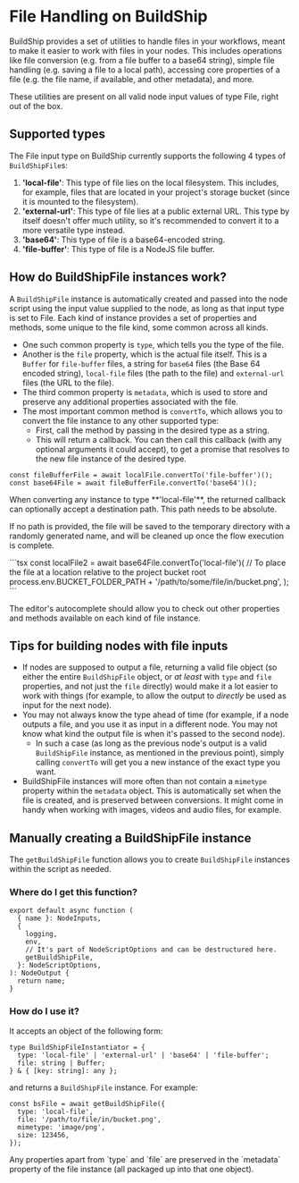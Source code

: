 

# File Handling on BuildShip

BuildShip provides a set of utilities to handle files in your workflows, meant to make it easier to work with files in
your nodes. This includes operations like file conversion (e.g. from a file buffer to a base64 string), simple file
handling (e.g. saving a file to a local path), accessing core properties of a file (e.g. the file name, if available,
and other metadata), and more.

These utilities are present on all valid node input values of type File, right out of the box.

## Supported types

The File input type on BuildShip currently supports the following 4 types of `BuildShipFile`s:

1. **'local-file'**: This type of file lies on the local filesystem. This includes, for example, files that are located
   in your project's storage bucket (since it is mounted to the filesystem).
2. **'external-url'**: This type of file lies at a public external URL. This type by itself doesn't offer much utility,
   so it's recommended to convert it to a more versatile type instead.
3. **'base64'**: This type of file is a base64-encoded string.
4. **'file-buffer'**: This type of file is a NodeJS file buffer.

## How do BuildShipFile instances work?

A `BuildShipFile` instance is automatically created and passed into the node script using the input value supplied to
the node, as long as that input type is set to File. Each kind of instance provides a set of properties and methods,
some unique to the file kind, some common across all kinds.

- One such common property is `type`, which tells you the type of the file.
- Another is the `file` property, which is the actual file itself. This is a `Buffer` for `file-buffer` files, a string
  for `base64` files (the Base 64 encoded string), `local-file` files (the path to the file) and `external-url` files
  (the URL to the file).
- The third common property is `metadata`, which is used to store and preserve any additional properties associated with
  the file.
- The most important common method is `convertTo`, which allows you to convert the file instance to any other supported
  type:
  - First, call the method by passing in the desired type as a string.
  - This will return a callback. You can then call this callback (with any optional arguments it could accept), to get a
    promise that resolves to the new file instance of the desired type.

```tsx
const fileBufferFile = await localFile.convertTo('file-buffer')();
const base64File = await fileBufferFile.convertTo('base64')();
```

<Callout type="info">
When converting any instance to type **'local-file'**, the returned callback can optionally accept a destination path. This path needs to be absolute.

If no path is provided, the file will be saved to the temporary directory with a randomly generated name, and will be
cleaned up once the flow execution is complete.

</Callout>
```tsx
const localFile2 = await base64File.convertTo('local-file')(
    // To place the file at a location relative to the project bucket root
    process.env.BUCKET_FOLDER_PATH + '/path/to/some/file/in/bucket.png',
);
```

The editor's autocomplete should allow you to check out other properties and methods available on each kind of file
instance.

## Tips for building nodes with file inputs

- If nodes are supposed to output a file, returning a valid file object (so either the entire `BuildShipFile` object, or
  _at least_ with `type` and `file` properties, and not just the `file` directly) would make it a lot easier to work
  with things (for example, to allow the output to _directly_ be used as input for the next node).
- You may not always know the type ahead of time (for example, if a node outputs a file, and you use it as input in a
  different node. You may not know what kind the output file is when it's passed to the second node).
  - In such a case (as long as the previous node's output is a valid `BuildShipFile` instance, as mentioned in the
    previous point), simply calling `convertTo` will get you a new instance of the exact type you want.
- BuildShipFile instances will more often than not contain a `mimetype` property within the `metadata` object. This is
  automatically set when the file is created, and is preserved between conversions. It might come in handy when working
  with images, videos and audio files, for example.

## Manually creating a BuildShipFile instance

The `getBuildShipFile` function allows you to create `BuildShipFile` instances within the script as needed.

### Where do I get this function?

```tsx
export default async function (
  { name }: NodeInputs,
  {
    logging,
    env,
    // It's part of NodeScriptOptions and can be destructured here.
    getBuildShipFile,
  }: NodeScriptOptions,
): NodeOutput {
  return name;
}
```

### How do I use it?

It accepts an object of the following form:

```tsx
type BuildShipFileInstantiator = {
  type: 'local-file' | 'external-url' | 'base64' | 'file-buffer';
  file: string | Buffer;
} & { [key: string]: any };
```

and returns a `BuildShipFile` instance. For example:

```tsx
const bsFile = await getBuildShipFile({
  type: 'local-file',
  file: '/path/to/file/in/bucket.png',
  mimetype: 'image/png',
  size: 123456,
});
```

<Callout type='info'>
  Any properties apart from `type` and `file` are preserved in the `metadata` property of the file instance (all
  packaged up into that one object).
</Callout>
